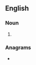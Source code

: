==English==

===Noun===
{{head|en|noun form}}

# {{plural of|aider|lang=en}}

===Anagrams===
* {{anagrams|en|a=adeirs|arised|deairs|idears|irades|raised|redias|resaid|saried}}
